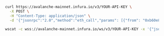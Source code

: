 
<Tabs>
  <TabItem value="cURL">

```bash
curl https://avalanche-mainnet.infura.io/v3/YOUR-API-KEY \
  -X POST \
  -H "Content-Type: application/json" \
  -d '{"jsonrpc":"2.0","method":"eth_call","params": [{"from": "0xb60e8dd61c5d32be8058bb8eb970870f07233155","to": "0xd46e8dd67c5d32be8058bb8eb970870f07244567","gas": "0x76c0","gasPrice": "0x9184e72a000","value": "0x9184e72a","data": "0xd46e8dd67c5d32be8d46e8dd67c5d32be8058bb8eb970870f072445675058bb8eb970870f072445675"}, "latest"],"id":1}'
```

  </TabItem>
  <TabItem value="WSS">

```bash
wscat -c wss://avalanche-mainnet.infura.io/ws/v3/YOUR-API-KEY -x '{"jsonrpc":"2.0","method":"eth_call","params": [{"from": "0xb60e8dd61c5d32be8058bb8eb970870f07233155","to": "0xd46e8dd67c5d32be8058bb8eb970870f07244567","gas": "0x76c0","gasPrice": "0x9184e72a000","value": "0x9184e72a","data": "0xd46e8dd67c5d32be8d46e8dd67c5d32be8058bb8eb970870f072445675058bb8eb970870f072445675"}, "latest"],"id":1}'
```

  </TabItem>
</Tabs>

